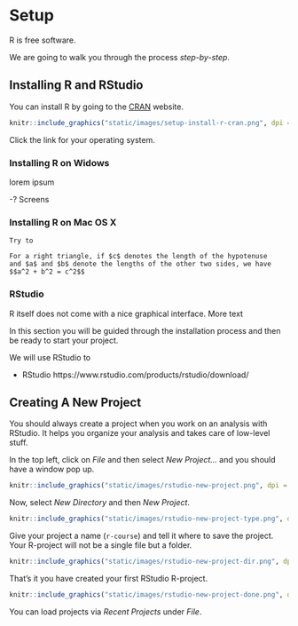 # Setup

R is free software. 

We are going to walk you through the process _step-by-step_.

## Installing R and RStudio

You can install R by going to the [CRAN](https://cran.r-project.org/mirrors.html) website.

```r
knitr::include_graphics("static/images/setup-install-r-cran.png", dpi = img_dpi)
```

Click the link for your operating system. 


### Installing R on Widows

lorem ipsum

-? Screens

### Installing R on Mac OS X

```exercise

Try to

```

```theorem
For a right triangle, if $c$ denotes the length of the hypotenuse
and $a$ and $b$ denote the lengths of the other two sides, we have
$$a^2 + b^2 = c^2$$
```


### RStudio

R itself does not come with a nice graphical interface. More text

In this section you will be guided through the installation process and then be ready to start your project.

We will use RStudio to

* RStudio https://www.rstudio.com/products/rstudio/download/

## Creating A New Project

You should always create a project when you work on an analysis with RStudio. It helps you organize your analysis and takes care of low-level stuff. 

In the top left, click on _File_ and then select _New Project..._ and you should have a window pop up.

```r
knitr::include_graphics("static/images/rstudio-new-project.png", dpi = img_dpi)
```

Now, select _New Directory_ and then _New Project_.


```r
knitr::include_graphics("static/images/rstudio-new-project-type.png", dpi = img_dpi)
```


Give your project a name (`r-course`) and tell it where to save the project. Your R-project will not be a single file but a folder.

```r
knitr::include_graphics("static/images/rstudio-new-project-dir.png", dpi = img_dpi)
```


That's it you have created your first RStudio R-project.

```r
knitr::include_graphics("static/images/rstudio-new-project-done.png", dpi = img_dpi)
```


You can load projects via _Recent Projects_ under _File_.